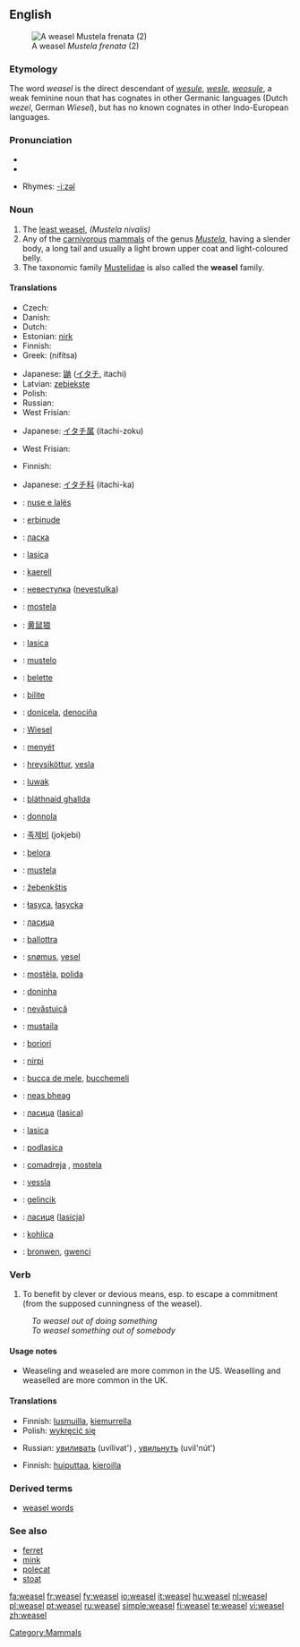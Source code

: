 {{wikipedia|dab=weasel (disambiguation)|weasel}}
==English==
[[Image:Mustela frenata.jpg|thumb|A weasel ''Mustela frenata'' (2)]]

===Etymology===

The word ''weasel'' is the direct descendant of {{OE.}} ''[[wesule]]'', ''[[wesle]]'', ''[[weosule]]'', a weak feminine noun that has cognates in other Germanic languages (Dutch ''wezel'', German ''Wiesel''), but has no known cognates in other Indo-European languages.

===Pronunciation===
* {{IPA|/'wiːzəl/}}
* {{audio|en-us-weasel.ogg|Audio (US)}}

* Rhymes: [[Rhymes:English:-iːzəl|-iːzəl]]

===Noun===
{{wikipedia}}
{{en-noun}}

# The [[least weasel]], ''(Mustela nivalis)''
# Any of the [[carnivorous]] [[mammal]]s of the genus ''[[Mustela]]'', having a slender body, a long tail and usually a light brown upper coat and light-coloured belly.
# The taxonomic family [[Mustelidae]] is also called the '''weasel''' family.

====Translations====
{{trans-top|Mustela nivalis}}
* Czech: {{t-|cs|lasice|f}}
* Danish: {{t+|da|brud|c}}
* Dutch: {{t+|nl|wezel|f}}
* Estonian: [[nirk]]
* Finnish: {{t+|fi|lumikko}}
* Greek: {{t+|el|νυφίτσα|f|s|sc=Grek}} (nifítsa)
{{trans-mid}}
* Japanese: [[鼬]] ([[イタチ]], itachi)
* Latvian: [[zebiekste]] {{f}}
* Polish: {{t+|pl|łasica|f}}
* Russian: {{t+|ru|ласка|f|tr=láska|sc=Cyrl}}
* West Frisian: {{t+|fy|wezeling|c|xs=West Frisian}}
{{trans-bottom}}

{{trans-top|any mammal of the genus Mustela}}
* Japanese: [[イタチ属]] (itachi-zoku)
{{trans-mid}}
* West Frisian: {{t-|fy|marter|c|xs=West Frisian}}
{{trans-bottom}}

{{trans-top|any mammal of the family Mustelidae}}
* Finnish: {{t-|fi|näätäeläin}}
{{trans-mid}}
* Japanese: [[イタチ科]] (itachi-ka)
{{trans-bottom}}

{{checktrans-top}}
* {{ttbc|Albanian}}: [[nuse e lalës]]
* {{ttbc|Basque}}: [[erbinude]]
* {{ttbc|Belarusian}}: [[ласка]]
* {{ttbc|Bosnian}}: [[lasica]] {{f}}
* {{ttbc|Breton}}: [[kaerell]]
* {{ttbc|Bulgarian}}: [[невестулка]] ([[nevestulka]])
* {{ttbc|Catalan}}: [[mostela]] {{f}}
* {{ttbc|Chinese}}: [[黄鼠狼]]
* {{ttbc|Croatian}}: [[lasica]]
* {{ttbc|Esperanto}}: [[mustelo]]
* {{ttbc|French}}: [[belette]] {{f}}
* {{ttbc|Friulian}}: [[bilite]]
* {{ttbc|Galician}}: [[donicela]], [[denociña]]
* {{ttbc|German}}: [[Wiesel]] {{n}}
* {{ttbc|Hungarian}}: [[menyét]]
* {{ttbc|Icelandic}}: [[hreysiköttur]], [[vesla]]
* {{ttbc|Indonesian}}: [[luwak]]
* {{ttbc|Irish}}: [[bláthnaid ghallda]]
* {{ttbc|Italian}}: [[donnola]] {{f}}
* {{ttbc|Korean}}: [[족제비]] (jokjebi)
{{trans-mid}}
* {{ttbc|Ladin}}: [[belora]]
* {{ttbc|Latin}}: [[mustela#Latin|mustela]]
* {{ttbc|Lithuanian}}: [[žebenkštis]]
* {{ttbc|Lower Sorbian}}: [[łasyca]], [[łasycka]]
* {{ttbc|Macedonian}}: [[ласица]] {{f}}
* {{ttbc|Maltese}}: [[ballottra]]
* {{ttbc|Norwegian}}: [[snømus]], [[vesel]]
* {{ttbc|Occitan}}: [[mostèla]], [[polida]]
* {{ttbc|Portuguese}}: [[doninha]]
* {{ttbc|Romanian}}: [[nevăstuică]] {{f}}
* {{ttbc|Romansh}}: [[mustaila]]
* {{ttbc|Romany}}: [[boriori]] {{f}}
* {{ttbc|Sami}}: [[nirpi]]
* {{ttbc|Sardinian}}: [[bucca de mele]], [[bucchemeli]]
* {{ttbc|Scottish Gaelic}}: [[neas bheag]]
* {{ttbc|Serbian}}: [[ласица]] ([[lasica]])
* {{ttbc|Slovak}}: [[lasica]]
* {{ttbc|Slovenian}}: [[podlasica]] {{f}}
* {{ttbc|Spanish}}: [[comadreja]] {{f}}, [[mostela]] {{f}}
* {{ttbc|Swedish}}: [[vessla]]
* {{ttbc|Turkish}}: [[gelincik]]
* {{ttbc|Ukrainian}}: [[ласиця]] ([[lasicja]])
* {{ttbc|Upper Sorbian}}: [[kohlica]]
* {{ttbc|Welsh}}: [[bronwen]], [[gwenci]]
{{trans-bottom}}

===Verb===
{{en-verb|weasels|'''[[weaseling]]''' or '''[[weaselling]]'''|'''[[weaseled]]''' or '''[[weaselled]]'''|'''[[weaseled]]''' or '''[[weaselled]]'''}}

# To benefit by clever or devious means, esp. to escape a commitment (from the supposed cunningness of the weasel).
: ''To weasel out of doing something''
: ''To weasel something out of somebody''

====Usage notes====
* Weaseling and weaseled are more common in the US.  Weaselling and weaselled are more common in the UK.

====Translations====
{{trans-top|to weasel out of doing something}}
* Finnish: [[lusmuilla]], [[kiemurrella]]
* Polish: [[wykręcić się]]
{{trans-mid}}
* Russian: [[увиливать]] (uvílivat') {{impf}}, [[увильнуть]] (uvil'nút') {{pf}}
{{trans-bottom}}

{{trans-top|to weasel something out of somebody}}
* Finnish: [[huiputtaa]], [[kieroilla]]
{{trans-mid}}
{{trans-bottom}}

===Derived terms===
* [[weasel words]]

===See also===
* [[ferret]]
* [[mink]]
* [[polecat]]
* [[stoat]]

[[Category:Mammals]]

[[fa:weasel]]
[[fr:weasel]]
[[fy:weasel]]
[[io:weasel]]
[[it:weasel]]
[[hu:weasel]]
[[nl:weasel]]
[[pl:weasel]]
[[pt:weasel]]
[[ru:weasel]]
[[simple:weasel]]
[[fi:weasel]]
[[te:weasel]]
[[vi:weasel]]
[[zh:weasel]]